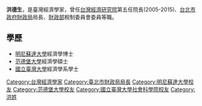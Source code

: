 {{expand|time=2017-04-11T00:23:06+00:00}}
{{unreferenced|time=2017-04-11T00:23:06+00:00}}
'''洪德生'''，是臺灣經濟學家，曾任[[台灣經濟研究院|台灣經濟研究院]]第五任院長(2005-2015)、[[台北市政府財政局|台北市政府財政局]]局長、[[中華民國財政部|財政部]]稅制委員會委員等職。

== 學歷 ==
* [[明尼蘇達大學|明尼蘇達大學]]經濟學博士
* [[范德堡大學|范德堡大學]]經濟學碩士
* [[國立臺灣大學|國立臺灣大學]]經濟學系學士
{{DEFAULTSORT:Hung}}

[[Category:台灣經濟學家|Category:台灣經濟學家]]
[[Category:臺北市財政局局長|Category:臺北市財政局局長]]
[[Category:明尼蘇達大學校友|Category:明尼蘇達大學校友]]
[[Category:范德堡大學校友|Category:范德堡大學校友]]
[[Category:國立臺灣大學社會科學院校友|Category:國立臺灣大學社會科學院校友]]
[[Category:洪姓|Category:洪姓]]